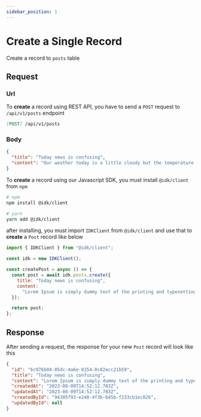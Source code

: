 ```yaml
---
sidebar_position: 1
---
```


# Create a Single Record


Create a record to `posts` table

## Request

<Tabs>
  <TabItem value="rest_api" label="REST API" default>

### Url
To <b>create</b> a record using REST API, you have to send a <code>POST</code> request to <code>/api/v1/posts</code> endpoint

```md
[POST] /api/v1/posts
```

### Body

```json
{
  "title": "Today news is confusing",
  "content": "Our weather today is a little cloudy but the temperature is high"
}
```
  </TabItem>
  <TabItem value="js_sdk" label="Javascript SDK">
    To <b>create</b> a record using our Javascript SDK, you must install <code>@idk/client</code> from <code>npm</code>

```bash
# npm
npm install @idk/client

# yarn
yarn add @idk/client
```

after installing, you must import <code>IDKClient</code> from <code>@idk/client</code> and use that to **create** a <code>Post</code> record like below

```javascript
import { IDKClient } from "@idk/client";

const idk = new IDKClient();

const createPost = async () => {
  const post = await idk.posts.create({
    title: "Today news is confusing",
    content:
      "Lorem Ipsum is simply dummy text of the printing and typesetting industry. Lorem Ipsum has been the industry's standard dummy text ever since the 1500s, when an unknown printer took a galley of type and scrambled it to make a type specimen book. It has survived not only five centuries, but also the leap into electronic typesetting, remaining essentially unchanged. It was popularised in the 1960s with the release of Letraset sheets containing Lorem Ipsum passages, and more recently with desktop publishing software like Aldus PageMaker including versions of Lorem Ipsum.",
  });

  return post;
};
```

  </TabItem>
</Tabs>

## Response

<BrowserWindow url="/api/v1/posts">

<p>
  After sending a request, the response for your new <code>Post</code> record
  will look like this
</p>

```json
{
  "id": "6c976b04-05dc-4a6e-8154-0c82ecc21b59",
  "title": "Today news is confusing",
  "content": "Lorem Ipsum is simply dummy text of the printing and typesetting industry. Lorem Ipsum has been the industry's standard dummy text ever since the 1500s, when an unknown printer took a galley of type and scrambled it to make a type specimen book. It has survived not only five centuries, but also the leap into electronic typesetting, remaining essentially unchanged. It was popularised in the 1960s with the release of Letraset sheets containing Lorem Ipsum passages, and more recently with desktop publishing software like Aldus PageMaker including versions of Lorem Ipsum.",
  "createdAt": "2023-08-09T14:52:12.783Z",
  "updatedAt": "2023-08-09T14:52:12.783Z",
  "createdById": "94305f93-e248-4f3b-b45b-f233cb1ec026",
  "updatedById": null
}
```

</BrowserWindow>

